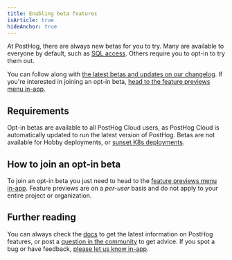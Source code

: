 ```yaml
---
title: Enabling beta features
isArticle: true
hideAnchor: true
---
```


At PostHog, there are always new betas for you to try. Many are available to everyone by default, such as [SQL access](/docs/sql). Others require you to opt-in to try them out.

You can follow along with [the latest betas and updates on our changelog](/changelog). If you're interested in joining an opt-in beta, [head to the feature previews menu in-app](https://app.posthog.com/settings/user-feature-previews).

## Requirements

Opt-in betas are available to all PostHog Cloud users, as PostHog Cloud is automatically updated to run the latest version of PostHog. Betas are not available for Hobby deployments, or [sunset K8s deployments](/blog/sunsetting-helm-support-posthog). 

## How to join an opt-in beta

To join an opt-in beta you just need to head to the [feature previews menu in-app](https://app.posthog.com/settings/user-feature-previews). Feature previews are on a *per-user* basis and do not apply to your entire project or organization.

## Further reading
You can always check the [docs](/docs) to get the latest information on PostHog features, or post a [question in the community](/questions) to get advice. If you spot a bug or have feedback, [please let us know in-app](http://app.posthog.com/home#supportModal).
